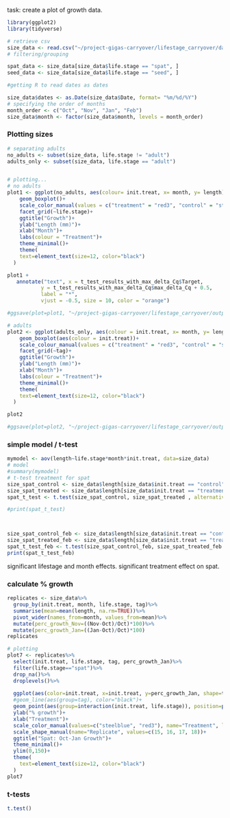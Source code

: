 task: create a plot of growth data.

```r
library(ggplot2)
library(tidyverse)

```

```r
# retrieve csv
size_data <- read.csv("~/project-gigas-carryover/lifestage_carryover/data/size/gigas-lengths.csv")
# filtering/grouping

spat_data <- size_data[size_data$life.stage == "spat", ]
seed_data <- size_data[size_data$life.stage == "seed", ]

#getting R to read dates as dates

size_data$dates <- as.Date(size_data$Date, format= "%m/%d/%Y")
# specifying the order of months
month_order <- c("Oct", "Nov", "Jan", "Feb")
size_data$month <- factor(size_data$month, levels = month_order)

```

### Plotting sizes

```r
# separating adults
no_adults <- subset(size_data, life.stage != "adult")
adults_only <- subset(size_data, life.stage == "adult")


# plotting...
# no adults
plot1 <- ggplot(no_adults, aes(colour= init.treat, x= month, y= length)) +
    geom_boxplot()+
    scale_color_manual(values = c("treatment" = "red3", "control" = "steelblue"), labels = c("Control", "Treated"))+
    facet_grid(~life.stage)+
    ggtitle("Growth")+
    ylab("Length (mm)")+
    xlab("Month")+
    labs(colour = "Treatment")+
    theme_minimal()+
    theme(
    text=element_text(size=12, color="black")
  )

plot1 +
   annotate("text", x = t_test_results_with_max_delta_Cq$Target, 
           y = t_test_results_with_max_delta_Cq$max_delta_Cq + 0.5, 
           label = "*",
           vjust = -0.5, size = 10, color = "orange")

#ggsave(plot=plot1, "~/project-gigas-carryover/lifestage_carryover/output/size/EE_mean_no-adult_lengths_box.png", width=7, height=4)

# adults
plot2 <- ggplot(adults_only, aes(colour = init.treat, x= month, y= length)) + 
    geom_boxplot(aes(colour = init.treat))+
    scale_colour_manual(values = c("treatment" = "red3", "control" = "steelblue"), labels = c("Control", "Treated"))+
    facet_grid(~tag)+
    ggtitle("Growth")+
    ylab("Length (mm)")+
    xlab("Month")+
    labs(colour = "Treatment")+
    theme_minimal()+
    theme(
    text=element_text(size=12, color="black")
  )

plot2

#ggsave(plot=plot2, "~/project-gigas-carryover/lifestage_carryover/output/size/EE_mean_adult_lengths_box.png", width=7, height=4)
```

### simple model / t-test

```r
mymodel <- aov(length~life.stage*month*init.treat, data=size_data)
# model
#summary(mymodel)
# t-test treatment for spat
size_spat_control <- size_data$length[size_data$init.treat == "control" & size_data$life.stage == "spat"]
size_spat_treated <- size_data$length[size_data$init.treat == "treatment" & size_data$life.stage == "spat"]
spat_t_test <- t.test(size_spat_control, size_spat_treated , alternative = c("two.sided"))

#print(spat_t_test)



size_spat_control_feb <- size_data$length[size_data$init.treat == "control" & size_data$life.stage == "spat" & size_data$month == "Feb"]
size_spat_treated_feb <- size_data$length[size_data$init.treat == "treatment" & size_data$life.stage == "spat" & size_data$month == "Feb"]
spat_t_test_feb <- t.test(size_spat_control_feb, size_spat_treated_feb , alternative = c("two.sided"))
print(spat_t_test_feb)

```
significant lifestage and month effects. significant treatment effect on spat. 

### calculate % growth
```r
replicates <- size_data%>%
  group_by(init.treat, month, life.stage, tag)%>%
  summarise(mean=mean(length, na.rm=TRUE))%>%
  pivot_wider(names_from=month, values_from=mean)%>%
  mutate(perc_growth_Nov=((Nov-Oct)/Oct)*100)%>%
  mutate(perc_growth_Jan=((Jan-Oct)/Oct)*100)
replicates
```

```r
# plotting 
plot7 <- replicates%>%
  select(init.treat, life.stage, tag, perc_growth_Jan)%>%
  filter(life.stage=="spat")%>%
  drop_na()%>%
  droplevels()%>%
  
  ggplot(aes(color=init.treat, x=init.treat, y=perc_growth_Jan, shape=tag))+
  #geom_line(aes(group=tag), color="black")+
  geom_point(aes(group=interaction(init.treat, life.stage)), position=position_dodge(0.3), size=5)+
  ylab("% growth")+
  xlab("Treatment")+
  scale_color_manual(values=c("steelblue", "red3"), name="Treatment", labels=c("Control", "Treatment"))+
  scale_shape_manual(name="Replicate", values=c(15, 16, 17, 18))+
  ggtitle("Spat: Oct-Jan Growth")+
  theme_minimal()+
  ylim(0,150)+
  theme(
    text=element_text(size=12, color="black")
  )
plot7
```
### t-tests

```r
t.test()

```
